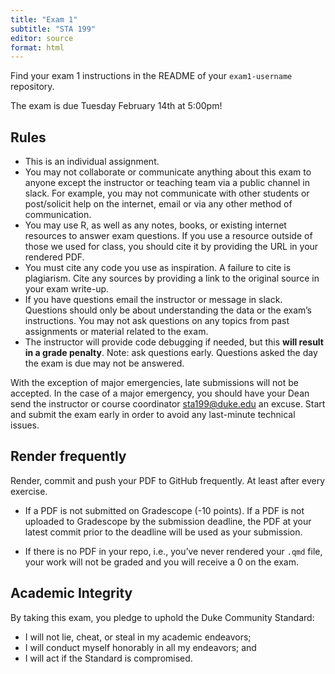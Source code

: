 ```yaml
---
title: "Exam 1"
subtitle: "STA 199"
editor: source
format: html
---
```


::: callout-important
Find your exam 1 instructions in the README of your `exam1-username` repository. 

The exam is due Tuesday February 14th at 5:00pm!
:::

## Rules

- This is an individual assignment.
- You may not collaborate or communicate anything about this exam to anyone except the instructor or teaching team via a public channel in slack. For example, you may not communicate with other students or post/solicit help on the internet, email or via any other method of communication.
- You may use R, as well as any notes, books, or existing internet resources to answer exam questions. If you use a resource outside of those we used for class, you should cite it by providing the URL in your rendered PDF.
- You must cite any code you use as inspiration. A failure to cite is plagiarism. Cite any sources by providing a link to the original source in your exam write-up.
- If you have questions email the instructor or message in slack. Questions should only be about understanding the data or the exam's instructions. You may not ask questions on any topics from past assignments or material related to the exam.
- The instructor will provide code debugging if needed, but this **will result in a grade penalty**. Note: ask questions early. Questions asked the day the exam is due may not be answered.

With the exception of major emergencies, late submissions will not be accepted. In the case of a major emergency, you should have your Dean send the instructor or course coordinator [sta199@duke.edu]() an excuse. Start and submit the exam early in order to avoid any last-minute technical issues.

## Render frequently

Render, commit and push your PDF to GitHub frequently. At least after every exercise.

- If a PDF is not submitted on Gradescope (-10 points). If a PDF is not uploaded to Gradescope by the submission deadline, the PDF at your latest commit prior to the deadline will be used as your submission.

- If there is no PDF in your repo, i.e., you've never rendered your `.qmd` file, your work will not be graded and you will receive a 0 on the exam.


## Academic Integrity

By taking this exam, you pledge to uphold the Duke Community Standard:

- I will not lie, cheat, or steal in my academic endeavors;
- I will conduct myself honorably in all my endeavors; and
- I will act if the Standard is compromised.

